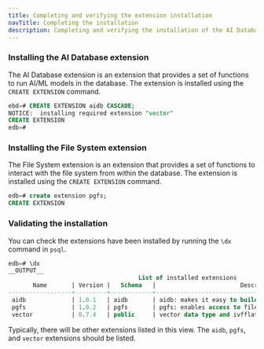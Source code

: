 ```yaml
---
title: Completing and verifying the extension installation
navTitle: Completing the installation
description: Completing and verifying the installation of the AI Database and File System extensions.
---
```


### Installing the AI Database extension

The AI Database extension is an extension that provides a set of functions to run AI/ML models in the database. The extension is installed using the `CREATE EXTENSION` command.

```sql
ebd=# CREATE EXTENSION aidb CASCADE;
NOTICE:  installing required extension "vector"
CREATE EXTENSION
edb=#
```

### Installing the File System extension

The File System extension is an extension that provides a set of functions to interact with the file system from within the database. The extension is installed using the `CREATE EXTENSION` command.

```sql
edb=# create extension pgfs;
CREATE EXTENSION
```

### Validating the installation

You can check the extensions have been installed by running the `\dx` command in `psql`.

```sql
edb=# \dx
__OUTPUT__
                                     List of installed extensions
       Name       | Version |   Schema   |                        Description
------------------+---------+------------+------------------------------------------------------------
 aidb             | 1.0.1   | aidb       | aidb: makes it easy to build AI applications with postgres
 pgfs             | 1.0.2   | pgfs       | pgfs: enables access to filesystem-like storage locations
 vector           | 0.7.4   | public     | vector data type and ivfflat and hnsw access methods
```

Typically, there will be other extensions listed in this view. The `aidb`, `pgfs`, and `vector` extensions should be listed.
